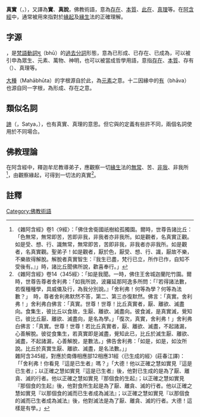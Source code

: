 {{佛教}}
'''真實'''（{{lang-sa|{{IAST|bhūta}}}}，{{lang-pi|Bhūtamidanti}}），又譯為'''實'''、'''真說'''，佛教術語，意為[[存在|存在]]、[[本質|本質]]、[[此在|此在]]、[[真理|真理]]等。在[[阿含經|阿含經]]中，通常被用來指對於[[緣起|緣起]]及[[緣生|緣生]]法的正確理解。

==字源==
{{lang-sa|{{IAST|bhūta}}}}，是[[梵語動詞|梵語動詞]][[:wikt:en:भू|भू]]（bhū）的[[過去分詞|過去分詞]]形態，意為已形成、已存在、已成為，可以被引申為眾生、元素、萬物、神明，也可以被當成哲學用語，意指[[存在|存在]]、[[本質|本質]]、存有（{{lang-en|Being}}）、真理等。

[[大種|大種]]（Mahābhūta）的字根源自於此，為[[元素|元素]]之意。十二因緣中的[[有_(佛教)|有]]（bhāva）也源自同一字根，為形成、存在之意。

==類似名詞==
[[諦_(佛教)|諦]]（{{lang-sa|सत्य}}，Satya，{{lang-pi|Sacca}}），也有真實、真理的意思。但它與{{lang-sa|bhūta}}的定義有些許不同，兩個名詞使用於不同場合。

==佛教理論==
在阿含經中，釋迦牟尼教導弟子，應觀察一切[[緣生|緣生]]法的[[無常|無常]]、苦、[[非我|非我]]、非我所<ref>《雜阿含經》卷1〈9經〉：「佛住舍衛國祇樹給孤獨園。爾時，世尊告諸比丘：「色無常，無常即苦，苦即非我，非我者亦非我所。如是觀者，名真實正觀。如是受、想、行、識無常，無常即苦，苦即非我，非我者亦非我所。如是觀者，名真實觀。聖弟子！如是觀者，厭於色，厭受、想、行、識，厭故不樂，不樂故得解脫。解脫者真實智生：『我生已盡，梵行已立，所作已作，自知不受後有。』」時，諸比丘聞佛所說，歡喜奉行。」</ref>，由觀察緣起，可得到一切法的真實<ref>《雜阿含經》卷14〈345經〉：「如是我聞。一時，佛住王舍城迦蘭陀竹園。爾時，世尊告尊者舍利弗：「如我所說，波羅延那阿逸多所問：「『若得諸法數，若復種種學，具威儀及行，為我分別說。』「舍利弗！何等為學？何等為法數？」　時，尊者舍利弗默然不答，第二、第三亦復默然。佛言：「真實。舍利弗！」舍利弗白佛言：「真實。世尊！世尊！比丘真實者，厭、離欲、滅盡向。食集生，彼比丘以食故，生厭、離欲、滅盡向。彼食滅，是真實滅，覺知已，彼比丘厭、離欲、滅盡向，是名為學。」「復次，真實，舍利弗！」舍利弗白佛言：「真實。世尊！世尊！若比丘真實者，厭、離欲、滅盡，不起諸漏，心善解脫。彼從食集生，若真實即是滅盡，覺知此已，比丘於滅生厭、離欲、滅盡，不起諸漏，心善解脫，是數法。」佛告舍利弗：「如是，如是，如汝所說。比丘於真實生厭、離欲、滅盡，是名法數。」」<br>雜阿含345經，對應於南傳相應部12相應31經〈已生成的經〉(莊春江譯)：「「舍利弗！你看見『這是已生者』嗎？」「大德！他以正確之慧如實見『這是已生者』；以正確之慧如實見『這是已生者』後，他對已生成的是為了厭、離貪、滅的行者。他以正確之慧如實見『那個食的生起』；以正確之慧如實見『那個食的生起』後，他對食所生起是為了厭、離貪、滅的行者。他以正確之慧如實見『以那個食的滅而已生者成為滅法』；以正確之慧如實見『以那個食的滅而已生者成為滅法』後，他對滅法是為了厭、離貪、滅的行者。大德！這樣是有學。」 </ref>。

==註釋==
{{reflist}}

[[Category:佛教術語|Category:佛教術語]]